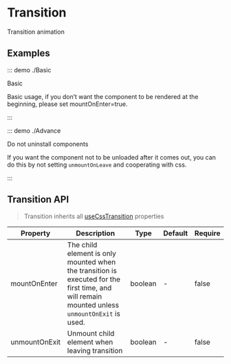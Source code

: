# Transition

Transition animation

## Examples

::: demo ./Basic

Basic

Basic usage, if you don’t want the component to be rendered at the beginning, please set mountOnEnter=true.

:::

::: demo ./Advance

Do not uninstall components

If you want the component not to be unloaded after it comes out, you can do this by not setting `unmountOnLeave` and cooperating with css.

:::

## Transition API

> Transition inherits all [useCssTransition](/hooks/useCssTransition) properties

| Property | Description | Type | Default | Require |
| --- | --- | --- | --- | --- |
| mountOnEnter | The child element is only mounted when the transition is executed for the first time, and will remain mounted unless `unmountOnExit` is used. | boolean | - | false |
| unmountOnExit | Unmount child element when leaving transition | boolean | - | false |
